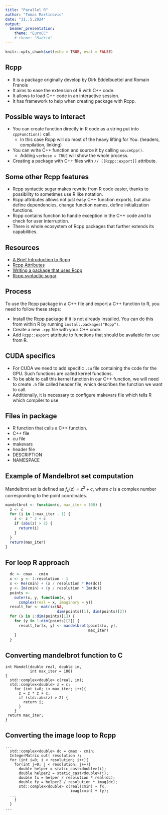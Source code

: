 ```yaml
---
title: "Parallel R"
author: "Tomas Martinovic"
date: "31..5.2024"
output:
  beamer_presentation:
    theme: "EuroCC"
    # theme: "Madrid"
---
```



```r
knitr::opts_chunk$set(echo = TRUE, eval = FALSE)
```

## Rcpp

- It is a package originally develop by Dirk Eddelbuettel and Romain Fran\c{c}ois
- It aims to ease the extension of R with C++ code.
- It allows to load C++ code in an interactive session.
- It has framework to help when creating package with Rcpp.

## Possible ways to interact

- You can create function directly in R code as a string put into `cppFunction()` call.
  - In this case Rcpp will do most of the heavy lifting for You. (headers, compilation, linking)
- You can write C++ function and source it by calling `souceCpp()`.
  - Adding `verbose = TRUE` will show the whole process.
- Creating a package with C++ files with `// [[Rcpp::export]]` attribute.

## Some other Rcpp features

- Rcpp syntactic sugar makes rewrite from R code easier, thanks to possibility to sometimes use R like notation.
- Rcpp attributes allows not just easy C++ function exports, but also define dependencies, change function names, define initialization functions.
- Rcpp contains function to handle exception in the C++ code and to check for user interruption.
- There is whole ecosystem of Rcpp packages that further extends its capabilities.

## Resources

- [A Brief Introduction to Rcpp](https://cran.r-project.org/web/packages/Rcpp/vignettes/Rcpp-introduction.pdf)
- [Rcpp Attributes](https://cran.r-project.org/web/packages/Rcpp/vignettes/Rcpp-attributes.pdf)
- [Writing a package that uses Rcpp](https://cran.r-project.org/web/packages/Rcpp/vignettes/Rcpp-package.pdf)
- [Rcpp syntactic sugar](https://cran.r-project.org/web/packages/Rcpp/vignettes/Rcpp-sugar.pdf)

## Process

To use the Rcpp package in a C++ file and export a C++ function to R, you need to follow these steps:

- Install the Rcpp package if it is not already installed. You can do this from within R by running `install.packages("Rcpp")`.
- Create a new `.cpp` file with your C++ code.
- Add `Rcpp::export` attribute to functions that should be available for use from R.

## CUDA specifics

- For CUDA we need to add specific `.cu` file containing the code for the GPU. Such functions are called kernel functions.
- To be able to call this kernel function in our C++ function, we will need to create `.h` file called header file, which describes the function we want to call.
- Additionally, it is necessary to configure makevars file which tells R which compiler to use

## Files in package

- R function that calls a C++ function.
- C++ file
- cu file
- makevars
- header file
- DESCRIPTION
- NAMESPACE

## Example of Mandelbrot set computation
Mandelbrot set is defined as $f_{c}(z)=z^{2}+c$, where $c$ is a complex number corresponding to the point coordinates.

```r
mandelbrot <- function(c, max_iter = 100) {
  z <- c
  for (i in 1:max_iter - 1) {
    z <- z ^ 2 + c
    if (abs(z) > 2) {
      return(i)
    }
  }
  return(max_iter)
}
```

## For loop R approach

```r
  dc <- cmax - cmin
  x <- y <- 1:resolution - 1
  x <- Re(cmin) + (x / resolution * Re(dc))
  y <- Im(cmin) + (y / resolution * Im(dc))
  points <-
    outer(x, y, function(x, y)
      complex(real = x, imaginary = y))
  result_for <- matrix(NA,
                       dim(points)[1], dim(points)[2])
  for (x in 1:dim(points)[1]) {
    for (y in 1:dim(points)[2]) {
      result_for[x, y] <- mandelbrot(points[x, y],
                                     max_iter)
    }
  }
```

## Converting mandelbrot function to C

```Rcpp
int Mandel(double real, double im,
           int max_iter = 100)
{
  std::complex<double> c(real, im);
  std::complex<double> z = c;
    for (int i=0; i< max_iter; i++){
      z = z * z + c;
      if (std::abs(z) > 2) {
        return i;
      }
    }
 return max_iter;
}
```

## Converting the image loop to Rcpp

```Rcpp
...
  std::complex<double> dc = cmax - cmin;
  IntegerMatrix out( resolution );
  for (int i=0; i < resolution; i++){
    for(int j=0; j < resolution; j++){
      double helper = static_cast<double>(i);
      double helper2 = static_cast<double>(j);
      double fx = helper / resolution * real(dc);
      double fy = helper2 / resolution * imag(dc);
      std::complex<double> c(real(cmin) + fx,
                             imag(cmin) + fy);
  ...
    }
  }
...
```
